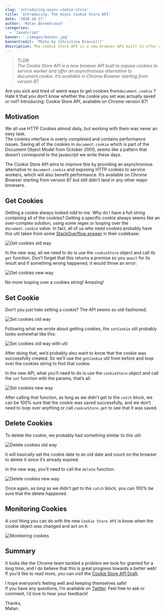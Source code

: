```yaml
---
slug: 'introducing-async-cookie-store'
title: 'Introducing: The Async Cookie Store API'
date: '2020-10-17'
author: 'Matan Borenkraout'
categories:
  - 'JavaScript'
banner: './images/banner.jpg'
bannerCredit: 'Photo by [Christina Branco]()'
description: The cookie Store API is a new browser API built to offer an async alternative for document.cookie
---
```

> *TLDR:*  
> *The Cookie Store API is a new browser API built to expose cookies to service worker and offer an asynchronous alternative to document.cookie. It’s available in Chrome Browser starting from version 87.*

Are you sick and tired of weird ways to get cookies from`document.cookie` ? Hate it that you don’t know whether the cookie you set was actually saved or not? Introducing: Cookie Store API, available on Chrome version 87!

## Motivation
We all use HTTP Cookies almost daily, but working with them was never an easy task.  
The cookies interface is overly complexed and contains performance issues. Saving all of the cookies in `document.cookie` which is part of the Document Object Model from October 2000, seems like a pattern that doesn’t correspond to the javascript we write these days.

The Cookie Store API aims to improve this by providing an asynchronous alternative to `document.cookie` and exposing HTTP cookies to service workers, which will also benefit performance. It’s available on Chrome Browser starting from version 87 but still didn’t land in any other major browsers.

## Get Cookies
Getting a cookie always looked odd to me. Why do I have a full string containing all of the cookies? Getting a specific cookie always seems like an over-complex solution, using some regex or looping over the `document.cookie` value. In fact, all of us who need cookies probably have this util taken from some [StackOverflow answer](https://stackoverflow.com/a/24103596/4232673) in their codebase:

![Get cookies old way](./images/get-cookies-old.png)

In the new way, all we need to do is use the `cookieStore` object and call its `get` function. Don’t forget that this returns a promise so you `await` for its result and if something wrong happened, it would throw an error:

![Get cookies new way](./images/get-cookies-new.png)

No more looping over a cookies string! Amazing!

## Set Cookie
Don’t you just hate setting a cookie? The API seems so old-fashioned.

![Set cookies old way](./images/set-cookies-old.png)

Following what we wrote about getting cookies, the `setCookie` util probably looks somewhat like this:

![Set cookies old way with util](./images/set-cookies-old-util.png)

After doing that, we’d probably also want to know that the cookie was successfully created. So we’ll use the `getCookie` util from before and loop over the cookies string to find that cookie.

In the new API, what you’ll need to do is use the `cookieStore` object and call the `set` function with the params, that’s all.

![Set cookies new way](./images/set-cookies-new.png)

After calling that function, as long as we didn’t get to the `catch` block, we can be 100% sure that the cookie was saved successfully, and we don’t need to loop over anything or call `cookieStore.get` to see that it was saved.

## Delete Cookies
To delete the cookie, we probably had something similar to this util:

![Delete cookies old way](./images/delete-cookies-old.png)

It will basically set the cookie date to an old date and count on the browser to delete it since it’s already expired.

In the new way, you’ll need to call the `delete` function:

![Delete cookies new way](./images/delete-cookies-new.png)

Once again, as long as we didn’t get to the `catch` block, you can 100% be sure that the delete happened.

## Monitoring Cookies
A cool thing you can do with the new `Cookie Store API` is know when the cookie object was changed and act on it:

![Monitoring cookies](./images/monitor-cookies.png)

## Summary
It looks like the Chrome team tackled a problem we took for granted for a long time, and I do believe that this is great progress towards a better web!  
If you’d like to read more, you can visit the [Cookie Store API Draft](https://wicg.github.io/cookie-store/).

I hope everyone’s feeling well and keeping themselves safe!  
If you have any questions, I’m available on [Twitter](https://twitter.com/matanbobi). Feel free to ask or comment, I’d love to hear your feedback!

Thanks,  
Matan.